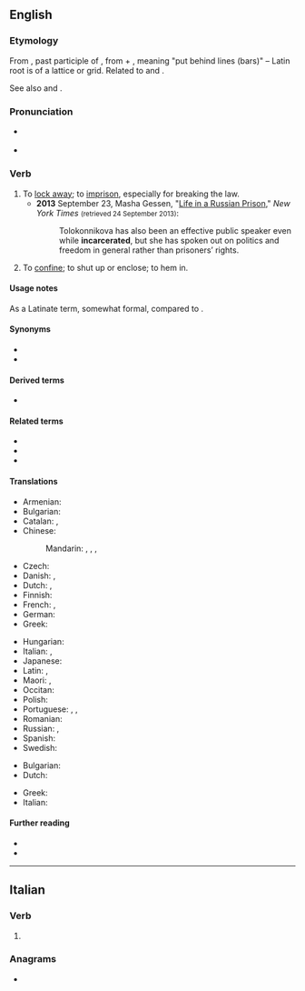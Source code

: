 ==English==

===Etymology===
{{root|en|ine-pro|*(s)ker- (turn)}}
From {{etyl|ML.|en}} {{m|la|incarceratus}}, past participle of {{m|la|incarcerare||to imprison}}, from {{etyl|la|en}} {{m|la|in||in}} + {{m|la|carcer||a prison}}, meaning "put behind lines (bars)" – Latin root is of a lattice or grid. Related to {{m|en|cancel||cross out with lines}} and {{m|en|chancel||area behind a lattice}}.

See also {{m|en|carcerate}} and {{m|en|cancer}}.

===Pronunciation===
* {{a|UK}} {{IPA|en|/ɪnˈkɑː.səˌɹeɪt/}}
* {{a|US}} {{IPA|en|/ɪnˈkɑɹ.səˌɹeɪt/}}

===Verb===
{{en-verb}}

# To [[lock away]]; to [[imprison]], especially for breaking the law.
#* '''2013''' September 23, Masha Gessen, "[http://latitude.blogs.nytimes.com/2013/09/23/life-in-a-russian-prison/ Life in a Russian Prison]," ''New York Times'' <small>(retrieved 24 September 2013)</small>:
#*: Tolokonnikova has also been an effective public speaker even while '''incarcerated''', but she has spoken out on politics and freedom in general rather than prisoners’ rights.
# To [[confine]]; to shut up or enclose; to hem in.

====Usage notes====
As a Latinate term, somewhat formal, compared to {{m|en|imprison}}.

====Synonyms====
* {{l|en|imprison}}
* {{l|en|jail}}

====Derived terms====
* {{l|en|incarceration}}

====Related terms====
* {{l|en|carceral}}
* {{l|en|carcerate}}
* {{l|en|decarcerate}}

====Translations====
{{trans-top|to lock away in prison}}
* Armenian: {{t-needed|hy}}
* Bulgarian: {{t|bg|хвърлям в затвора}}
* Catalan: {{t+|ca|empresonar}}, {{t+|ca|encarcerar}}
* Chinese:
*: Mandarin: {{t+|cmn|監禁|sc=Hani}}, {{t+|cmn|监禁|tr=jiānjìn|sc=Hani}}, {{t+|cmn|禁閉|sc=Hani}}, {{t+|cmn|禁闭|tr=jìnbì|sc=Hani}}
* Czech: {{t+|cs|věznit}}
* Danish: {{t|da|indespære}}, {{t|da|fængsle}}
* Dutch: {{t+|nl|opsluiten}}, {{t+|nl|gevangenzetten}}
* Finnish: {{t+|fi|vangita}}
* French: {{t+|fr|incarcérer}}, {{t|fr|imprisonner}}
* German: {{t+|de|einsperren}}
* Greek: {{t+|el|φυλακίζω}}
{{trans-mid}}
* Hungarian: {{t+|hu|bebörtönöz}}
* Italian: {{t+|it|incarcerare}}, {{t+|it|imprigionare}}
* Japanese: {{t+|ja|投獄|tr=とうごくする, tōgoku suru|alt=投獄する|sc=Jpan}}
* Latin: {{t-check|la|incarcerare}}, {{t-check|la|[[in]] [[carcerem]] [[conjicere]]}} <!-- was "in carcerem conjicere" - assumed sum-of-parts; if an idiom, remove the wikilinks to the individual words. see [[User:Kephir/gadgets/xte#Translation_fixing]] -->
* Maori: {{t|mi|mauhere}}, {{t|mi|whakaherehere}}
* Occitan: {{t|oc|encarcerar}}
* Polish: {{t+|pl|uwięzić}}
* Portuguese: {{t+|pt|prender}}, {{t|pt|encarcerar}}, {{t+|pt|aprisionar}}
* Romanian: {{t-needed|ro}}
* Russian: {{t|ru|заключа́ть в тюрьму́|impf}}, {{t|ru|заключи́ть в тюрьму́|pf}}
* Spanish: {{t+|es|encarcelar}}
* Swedish: {{t+|sv|inspärra}}
{{trans-bottom}}

{{trans-top|to confine}}
* Bulgarian: {{t+|bg|затварям}}
* Dutch: {{t+|nl|intomen}}
{{trans-mid}}
* Greek: {{t+|el|φυλακίζω}}
* Italian: {{t+|it|imprigionare}}
{{trans-bottom}}

====Further reading====
* {{R:Webster 1913}}
* {{R:Century 1911}}

----

==Italian==

===Verb===
{{head|it|verb form}}

# {{inflection of|it|incarcerare||2|p|pres|ind|;|2|p|impr|;|f|p|past|part}}

===Anagrams===
* {{anagrams|it|a=aacceeinrrt|accentrerai}}